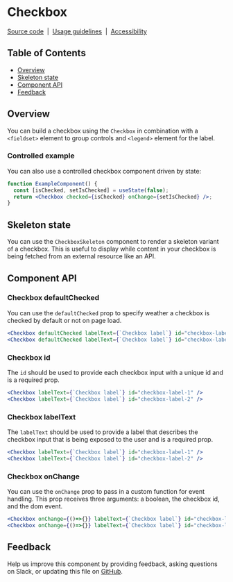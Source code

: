 
# Checkbox

[Source code](https://github.com/carbon-design-system/carbon/tree/main/packages/react/src/components/Checkbox)
&nbsp;|&nbsp;
[Usage guidelines](https://www.carbondesignsystem.com/components/checkbox/usage)
&nbsp;|&nbsp;
[Accessibility](https://www.carbondesignsystem.com/components/checkbox/accessibility)

## Table of Contents

- [Overview](#overview)
- [Skeleton state](#skeleton-state)
- [Component API](#component-api)
- [Feedback](#feedback)

## Overview

You can build a checkbox using the `Checkbox` in combination with a `<fieldset>`
element to group controls and `<legend>` element for the label.

<Canvas>
  <Story of={CheckboxStories.Default} />
</Canvas>

### Controlled example

You can also use a controlled checkbox component driven by state:

```jsx
function ExampleComponent() {
  const [isChecked, setIsChecked] = useState(false);
  return <Checkbox checked={isChecked} onChange={setIsChecked} />;
}
```

## Skeleton state

You can use the `CheckboxSkeleton` component to render a skeleton variant of a
checkbox. This is useful to display while content in your checkbox is being
fetched from an external resource like an API.

<Canvas>
  <Story of={CheckboxStories.Skeleton} />
</Canvas>

## Component API

<ArgsTable />

### Checkbox defaultChecked

You can use the `defaultChecked` prop to specify weather a checkbox is checked
by default or not on page load.

```jsx
<Checkbox defaultChecked labelText={`Checkbox label`} id="checkbox-label-1" />
<Checkbox defaultChecked labelText={`Checkbox label`} id="checkbox-label-2" />
```

### Checkbox id

The `id` should be used to provide each checkbox input with a unique id and is a
required prop.

```jsx
<Checkbox labelText={`Checkbox label`} id="checkbox-label-1" />
<Checkbox labelText={`Checkbox label`} id="checkbox-label-2" />
```

### Checkbox labelText

The `labelText` should be used to provide a label that describes the checkbox
input that is being exposed to the user and is a required prop.

```jsx
<Checkbox labelText={`Checkbox label`} id="checkbox-label-1" />
<Checkbox labelText={`Checkbox label`} id="checkbox-label-2" />
```

### Checkbox onChange

You can use the `onChange` prop to pass in a custom function for event handling.
This prop receives three arguments: a boolean, the checkbox id, and the dom
event.

```jsx
<Checkbox onChange={()=>{}} labelText={`Checkbox label`} id="checkbox-label-1" />
<Checkbox onChange={()=>{}} labelText={`Checkbox label`} id="checkbox-label-2" />
```

## Feedback

Help us improve this component by providing feedback, asking questions on Slack,
or updating this file on
[GitHub](https://github.com/carbon-design-system/carbon/edit/main/packages/react/src/components/Checkbox/Checkbox.mdx).
